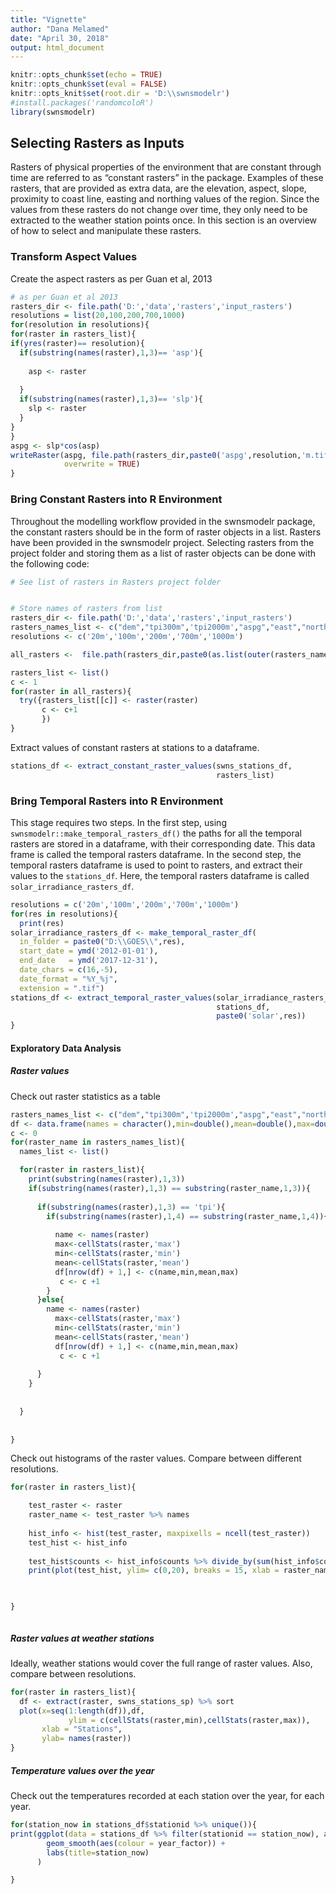 ```yaml
---
title: "Vignette"
author: "Dana Melamed"
date: "April 30, 2018"
output: html_document
---
```


```r
knitr::opts_chunk$set(echo = TRUE)
knitr::opts_chunk$set(eval = FALSE)
knitr::opts_knit$set(root.dir = 'D:\\swnsmodelr')
#install.packages('randomcoloR')
library(swnsmodelr)
```

## Selecting Rasters as Inputs

Rasters of physical properties of the environment that are constant through time are referred to as "constant rasters" in the package. Examples of these rasters, that are provided as extra data, are the elevation, aspect, slope, proximity to coast line, easting and northing values of the region. Since the values from these rasters do not change over time, they only need to be extracted to the weather station points once. In this section is an overview of how to select and manipulate these rasters.

### Transform Aspect Values

Create the aspect rasters as per Guan et al, 2013

```r
# as per Guan et al 2013
rasters_dir <- file.path('D:','data','rasters','input_rasters')
resolutions = list(20,100,200,700,1000)
for(resolution in resolutions){
for(raster in rasters_list){
if(yres(raster)== resolution){
  if(substring(names(raster),1,3)== 'asp'){
  
    asp <- raster
   
  }
  if(substring(names(raster),1,3)== 'slp'){
    slp <- raster
  }
}
}
aspg <- slp*cos(asp)
writeRaster(aspg, file.path(rasters_dir,paste0('aspg',resolution,'m.tif')),
            overwrite = TRUE)
}

```





### Bring Constant Rasters into R Environment

Throughout the modelling workflow provided in the swnsmodelr package, the constant rasters should be in the form of raster objects in a list. Rasters have been provided in the swnsmodelr project. Selecting rasters from the project folder and storing them as a list of raster objects can be done with the following code:
```r
# See list of rasters in Rasters project folder


# Store names of rasters from list
rasters_dir <- file.path('D:','data','rasters','input_rasters')
rasters_names_list <- c("dem","tpi300m",'tpi2000m',"aspg","east","north","ptoc","slp")
resolutions <- c('20m','100m','200m','700m','1000m')

all_rasters <-  file.path(rasters_dir,paste0(as.list(outer(rasters_names_list,resolutions,paste0)),'.tif'))

rasters_list <- list()
c <- 1
for(raster in all_rasters){
  try({rasters_list[[c]] <- raster(raster)
       c <- c+1
       }) 
}

```

Extract values of constant rasters at stations to a dataframe.


```r
stations_df <- extract_constant_raster_values(swns_stations_df,
                                              rasters_list)

```  


### Bring Temporal Rasters into R Environment
This stage requires two steps. In the first step, using `swnsmodelr::make_temporal_rasters_df()` the paths for all the temporal rasters are stored in a dataframe, with their corresponding date. This data frame is called the temporal rasters dataframe. In the second step, the temporal rasters dataframe is used to point to rasters, and extract their values to the `stations_df`. Here, the temporal rasters dataframe is called `solar_irradiance_rasters_df`.

```r
resolutions = c('20m','100m','200m','700m','1000m')
for(res in resolutions){
  print(res)
solar_irradiance_rasters_df <- make_temporal_raster_df(
  in_folder = paste0("D:\\GOES\\",res),
  start_date = ymd('2012-01-01'),
  end_date   = ymd('2017-12-31'),
  date_chars = c(16,-5),
  date_format = "%Y_%j",
  extension = ".tif")
stations_df <- extract_temporal_raster_values(solar_irradiance_rasters_df,
                                              stations_df,
                                              paste0('solar',res))
}
```





#### Exploratory Data Analysis

##### Raster values 

Check out raster statistics as a table
```r
rasters_names_list <- c("dem","tpi300m",'tpi2000m',"aspg","east","north","ptoc","slp")
df <- data.frame(names = character(),min=double(),mean=double(),max=double())
c <- 0
for(raster_name in rasters_names_list){
  names_list <- list()

  for(raster in rasters_list){
    print(substring(names(raster),1,3))
    if(substring(names(raster),1,3) == substring(raster_name,1,3)){
      
      if(substring(names(raster),1,3) == 'tpi'){
        if(substring(names(raster),1,4) == substring(raster_name,1,4)){
          
          name <- names(raster)
          max<-cellStats(raster,'max')
          min<-cellStats(raster,'min')
          mean<-cellStats(raster,'mean')
          df[nrow(df) + 1,] <- c(name,min,mean,max)
           c <- c +1
        }
      }else{
        name <- names(raster)
          max<-cellStats(raster,'max')
          min<-cellStats(raster,'min')
          mean<-cellStats(raster,'mean')
          df[nrow(df) + 1,] <- c(name,min,mean,max)
           c <- c +1
          
      }
    }
    
   
  }
  
  
}
```




Check out histograms of the raster values. Compare between different resolutions.

```r




for(raster in rasters_list){

    test_raster <- raster
    raster_name <- test_raster %>% names
    
    hist_info <- hist(test_raster, maxpixells = ncell(test_raster))
    test_hist <- hist_info
    
    test_hist$counts <- hist_info$counts %>% divide_by(sum(hist_info$counts)) %>% multiply_by(100)
    print(plot(test_hist, ylim= c(0,20), breaks = 15, xlab = raster_name, main = raster_name))

      

} 



```

##### Raster values  at weather stations
Ideally, weather stations would cover the full range of raster values. Also, compare between resolutions.
```r
for(raster in rasters_list){
  df <- extract(raster, swns_stations_sp) %>% sort
  plot(x=seq(1:length(df)),df,
             ylim = c(cellStats(raster,min),cellStats(raster,max)),
       xlab = "Stations",
       ylab= names(raster))
}

```



##### Temperature values over the year
Check out the temperatures recorded at each station over the year, for each year.
```r

for(station_now in stations_df$stationid %>% unique()){
print(ggplot(data = stations_df %>% filter(stationid == station_now), aes(x = yday, y = temp_mean)) +
        geom_smooth(aes(colour = year_factor)) +
        labs(title=station_now)
      )

}

```